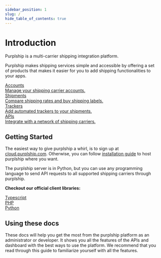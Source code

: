 ```yaml
---
sidebar_position: 1
slug: /
hide_table_of_contents: true
---
```


# Introduction

Purplship is a multi-carrier shipping integration platform.

Purplship makes shipping services simple and accessible by offering a set of products that makes it easier
for you to add shipping functionalities to your apps.


<div id="tailwind">
  <div className="grid grid-cols-1 lg:grid-cols-2 gap-6 lg:mr-8">
    <a className="group rounded-lg border-2 p-3 hover:shadow no-underline" href="/docs/accounts" style={{ color: "var(--ifm-font-color-base)" }}>
      <div className="text-xl font-semibold">Accounts</div>
      <div className="font-normal mt-2">Manage your shipping carrier accounts.</div>
    </a>
    <a className="group rounded-lg border-2 p-3 hover:shadow no-underline" href="/docs/shipments" style={{ color: "var(--ifm-font-color-base)" }}>
      <div className="text-xl font-semibold">Shipments</div>
      <div className="font-normal mt-2">Compare shipping rates and buy shipping labels.</div>
    </a>
    <a className="group rounded-lg border-2 p-3 hover:shadow no-underline" href="/docs/trackers" style={{ color: "var(--ifm-font-color-base)" }}>
      <div className="text-xl font-semibold">Trackers</div>
      <div className="font-normal mt-2">Add automated trackers to your shipments.</div>
    </a>
    <a className="group rounded-lg border-2 p-3 hover:shadow no-underline" href="/docs/apis" style={{ color: "var(--ifm-font-color-base)" }}>
      <div className="text-xl font-semibold">APIs</div>
      <div className="font-normal mt-2">Integrate with a network of shipping carriers.</div>
    </a>
  </div>
</div>


## Getting Started

The easiest way to give purplship a whirl, is to sign up at [cloud.purplship.com](https://cloud.purplship.com).
Otherwise, you can follow [installation guide](/docs/guides/development) to host purplship where you want.

The purplship server is in Python, but you can use any programming language to send API requests
to all supported shipping carriers through purplship.

**Checkout our official client libraries:**

<div id="tailwind">
  <div className="grid grid-cols-2 lg:grid-cols-4 gap-6 lg:mr-8">
    <a className="group rounded-lg border-2 p-3 hover:shadow no-underline" target="blank" href="https://github.com/purplship/purplship-node" style={{ color: "var(--ifm-font-color-base)" }}>
      <div className="text-xl font-medium text-center">Typescript</div>
    </a>
    <a className="group rounded-lg border-2 p-3 hover:shadow no-underline" target="blank" href="https://github.com/purplship/purplship-php-client" style={{ color: "var(--ifm-font-color-base)" }}>
      <div className="text-xl font-medium text-center">PHP</div>
    </a>
    <a className="group rounded-lg border-2 p-3 hover:shadow no-underline" target="blank" href="https://github.com/purplship/purplship-python-client" style={{ color: "var(--ifm-font-color-base)" }}>
      <div className="text-xl font-medium text-center">Python</div>
    </a>
  </div>
</div>

## Using these docs

These docs will help you get the most from the purplship platform as an administrator or developer.
It shows you all the features of the APIs and dashboard with the best ways to use the platform.
We recommend that you read through this guide to familiarize yourself with all the features.
